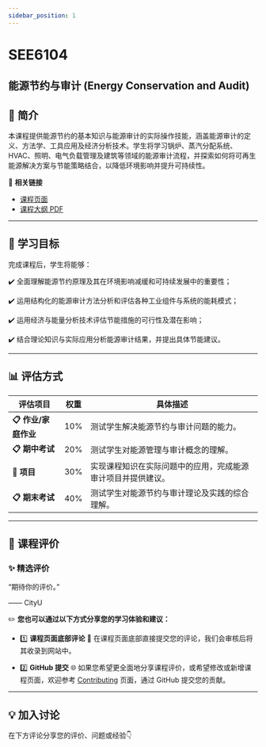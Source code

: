 ```yaml
---
sidebar_position: 1
---
```


# SEE6104
## 能源节约与审计 (Energy Conservation and Audit)

## **📘 简介**
本课程提供能源节约的基本知识与能源审计的实际操作技能，涵盖能源审计的定义、方法学、工具应用及经济分析技术。学生将学习锅炉、蒸汽分配系统、HVAC、照明、电气负载管理及建筑等领域的能源审计流程，并探索如何将可再生能源解决方案与节能策略结合，以降低环境影响并提升可持续性。

🔗 **相关链接**
- [课程页面](https://www.cityu.edu.hk/catalogue/pg/202526/course/SEE6104.htm)
- [课程大纲 PDF](https://www.cityu.edu.hk/catalogue/pg/202526/course/SEE6104.pdf)

---

## **🎯 学习目标**

完成课程后，学生将能够：

✔️ 全面理解能源节约原理及其在环境影响减缓和可持续发展中的重要性；

✔️ 运用结构化的能源审计方法分析和评估各种工业组件与系统的能耗模式；

✔️ 运用经济与能量分析技术评估节能措施的可行性及潜在影响；

✔️ 结合理论知识与实际应用分析能源审计结果，并提出具体节能建议。

---

## **📊 评估方式**

| **评估项目**             | **权重** | **具体描述**                                                                                       |
|-------------------------|---------|---------------------------------------------------------------------------------------------------|
| **📋 作业/家庭作业**     | 10%      | 测试学生解决能源节约与审计问题的能力。                                                               |
| **📋 期中考试**          | 20%      | 测试学生对能源管理与审计概念的理解。                                                                 |
| **📂 项目**             | 30%      | 实现课程知识在实际问题中的应用，完成能源审计项目并提供建议。                                             |
| **📋 期末考试**          | 40%      | 测试学生对能源节约与审计理论及实践的综合理解。                                                          |

---

## **💬 课程评价**

### ✨ **精选评价**
<div className={commentStyles.commentBox}>
    <p className={commentStyles.commentText}>
        “期待你的评价。”
    </p>
    <p className={commentStyles.commentAuthor}>—— CityU</p>
</div>

✏️ **您也可以通过以下方式分享您的学习体验和建议：**

- 1️⃣ **课程页面底部评论**
💬 在课程页面底部直接提交您的评论，我们会审核后将其收录到网站中。

- 2️⃣ **GitHub 提交**
🌐 如果您希望更全面地分享课程评价，或希望修改或新增课程页面，欢迎参考 [Contributing](/contributing) 页面，通过 GitHub 提交您的贡献。

---

## **💡 加入讨论**

在下方评论分享您的评价、问题或经验👇
<Utterances />
